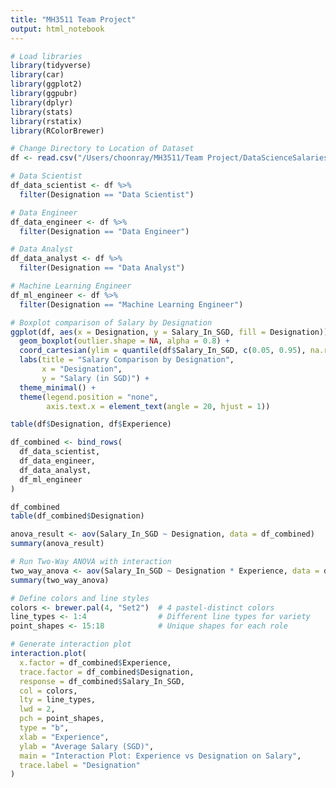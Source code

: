 ```yaml
---
title: "MH3511 Team Project"
output: html_notebook
---
```



```r
# Load libraries
library(tidyverse)
library(car)
library(ggplot2)
library(ggpubr)
library(dplyr)
library(stats)
library(rstatix)
library(RColorBrewer)
```

```r
# Change Directory to Location of Dataset
df <- read.csv("/Users/choonray/MH3511/Team Project/DataScienceSalaries.csv")
```


```r
# Data Scientist
df_data_scientist <- df %>%
  filter(Designation == "Data Scientist")

# Data Engineer
df_data_engineer <- df %>%
  filter(Designation == "Data Engineer")

# Data Analyst
df_data_analyst <- df %>%
  filter(Designation == "Data Analyst")

# Machine Learning Engineer
df_ml_engineer <- df %>%
  filter(Designation == "Machine Learning Engineer")
```

```r

# Boxplot comparison of Salary by Designation
ggplot(df, aes(x = Designation, y = Salary_In_SGD, fill = Designation)) +
  geom_boxplot(outlier.shape = NA, alpha = 0.8) +
  coord_cartesian(ylim = quantile(df$Salary_In_SGD, c(0.05, 0.95), na.rm = TRUE)) + # trim outliers for readability
  labs(title = "Salary Comparison by Designation",
       x = "Designation",
       y = "Salary (in SGD)") +
  theme_minimal() +
  theme(legend.position = "none",
        axis.text.x = element_text(angle = 20, hjust = 1))
```

```r

table(df$Designation, df$Experience)
```

```r
df_combined <- bind_rows(
  df_data_scientist,
  df_data_engineer,
  df_data_analyst,
  df_ml_engineer
)

df_combined
table(df_combined$Designation)
```

```r
anova_result <- aov(Salary_In_SGD ~ Designation, data = df_combined)
summary(anova_result)
```

```r
# Run Two-Way ANOVA with interaction
two_way_anova <- aov(Salary_In_SGD ~ Designation * Experience, data = df_combined)
summary(two_way_anova)
```

```r
# Define colors and line styles
colors <- brewer.pal(4, "Set2")  # 4 pastel-distinct colors
line_types <- 1:4                # Different line types for variety
point_shapes <- 15:18            # Unique shapes for each role

# Generate interaction plot
interaction.plot(
  x.factor = df_combined$Experience,
  trace.factor = df_combined$Designation,
  response = df_combined$Salary_In_SGD,
  col = colors,
  lty = line_types,
  lwd = 2,
  pch = point_shapes,
  type = "b",
  xlab = "Experience",
  ylab = "Average Salary (SGD)",
  main = "Interaction Plot: Experience vs Designation on Salary",
  trace.label = "Designation"
)
```


